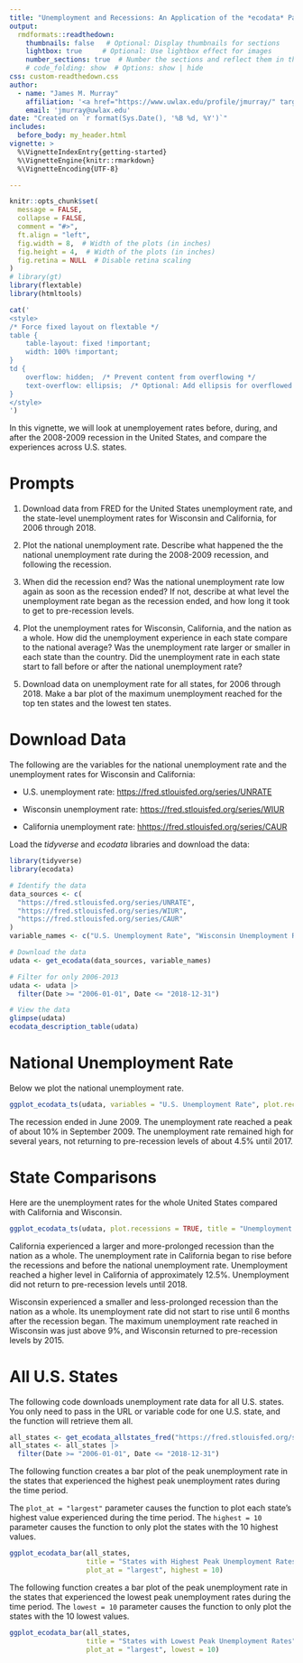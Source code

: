 ```yaml
---
title: "Unemployment and Recessions: An Application of the *ecodata* Package"
output: 
  rmdformats::readthedown:
    thumbnails: false   # Optional: Display thumbnails for sections
    lightbox: true     # Optional: Use lightbox effect for images
    number_sections: true  # Number the sections and reflect them in the TOC
    # code_folding: show  # Options: show | hide
css: custom-readthedown.css
author: 
  - name: "James M. Murray"
    affiliation: '<a href="https://www.uwlax.edu/profile/jmurray/" target=_"blank" class="affiliation">University of Wisconsin-La Crosse</a>'
    email: 'jmurray@uwlax.edu'
date: "Created on `r format(Sys.Date(), '%B %d, %Y')`"
includes:
  before_body: my_header.html
vignette: >
  %\VignetteIndexEntry{getting-started}
  %\VignetteEngine{knitr::rmarkdown}
  %\VignetteEncoding{UTF-8}

---
```


```r
knitr::opts_chunk$set(
  message = FALSE,
  collapse = FALSE,
  comment = "#>",
  ft.align = "left",
  fig.width = 8,  # Width of the plots (in inches)
  fig.height = 4,  # Width of the plots (in inches)
  fig.retina = NULL  # Disable retina scaling
)
# library(gt)
library(flextable)
library(htmltools)

cat('
<style>
/* Force fixed layout on flextable */
table {
    table-layout: fixed !important;
    width: 100% !important;
}
td {
    overflow: hidden;  /* Prevent content from overflowing */
    text-overflow: ellipsis;  /* Optional: Add ellipsis for overflowed text */
}
</style>
')
```

In this vignette, we will look at unemployement rates before, during, and after the 2008-2009 recession in the United States, and compare the experiences across U.S. states.

# Prompts

  1. Download data from FRED for the United States unemployment rate, and the state-level unemployment rates for Wisconsin and California, for 2006 through 2018. 
  
  2. Plot the national unemployment rate. Describe what happened the the national unemployment rate during the 2008-2009 recession, and following the recession.

  3. When did the recession end? Was the national unemployment rate low again as soon as the recession ended? If not, describe at what level the unemployment rate began as the recession ended, and how long it took to get to pre-recession levels.

  4. Plot the unemployment rates for Wisconsin, California, and the nation as a whole. How did the unemployment experience in each state compare to the national average? Was the unemployment rate larger or smaller in each state than the country. Did the unemployment rate in each state start to fall before or after the national unemployment rate?

  5. Download data on unemployment rate for all states, for 2006 through 2018. Make a bar plot of the maximum unemployment reached for the top ten states and the lowest ten states.

# Download Data

The following are the variables for the national unemployment rate and the unemployment rates for Wisconsin and California:

  - U.S. unemployment rate: <a href="https://fred.stlouisfed.org/series/UNRATE" target="_blank">https://fred.stlouisfed.org/series/UNRATE</a>
  
  - Wisconsin unemployment rate: <a href="https://fred.stlouisfed.org/series/WIUR" target="_blank">https://fred.stlouisfed.org/series/WIUR</a>
  
  - California unemployment rate: <a href="https://fred.stlouisfed.org/series/CAUR" target="_blank">hhttps://fred.stlouisfed.org/series/CAUR</a>
  
Load the *tidyverse* and *ecodata* libraries and download the data:

```r
library(tidyverse)
library(ecodata)

# Identify the data
data_sources <- c(
  "https://fred.stlouisfed.org/series/UNRATE",
  "https://fred.stlouisfed.org/series/WIUR",
  "https://fred.stlouisfed.org/series/CAUR"
)
variable_names <- c("U.S. Unemployment Rate", "Wisconsin Unemployment Rate", "California Unemployment Rate")

# Download the data
udata <- get_ecodata(data_sources, variable_names)

# Filter for only 2006-2013
udata <- udata |>
  filter(Date >= "2006-01-01", Date <= "2018-12-31")

# View the data
glimpse(udata)
ecodata_description_table(udata)
```

# National Unemployment Rate

Below we plot the national unemployment rate.

```r
ggplot_ecodata_ts(udata, variables = "U.S. Unemployment Rate", plot.recessions = TRUE)
```

The recession ended in June 2009. The unemployment rate reached a peak of about 10\% in September 2009. The unemployment rate remained high for several years, not returning to pre-recession levels of about 4.5% until 2017.

# State Comparisons

Here are the unemployment rates for the whole United States compared with California and Wisconsin. 

```r
ggplot_ecodata_ts(udata, plot.recessions = TRUE, title = "Unemployment Rate Comparisons")
```

California experienced a larger and more-prolonged recession than the nation as a whole. The unemployment rate in California began to rise before the recessions and before the national unemployment rate. Unemployment reached a higher level in California of approximately 12.5\%. Unemployment did not return to pre-recession levels until 2018.

Wisconsin experienced a smaller and less-prolonged recession than the nation as a whole. Its unemployment rate did not start to rise until 6 months after the recession began. The maximum unemployment rate reached in Wisconsin was just above 9\%, and Wisconsin returned to pre-recession levels by 2015.

# All U.S. States

The following code downloads unemployment rate data for all U.S. states. You only need to pass in the URL or variable code for one U.S. state, and the function will retrieve them all.

```r
all_states <- get_ecodata_allstates_fred("https://fred.stlouisfed.org/series/WIUR") 
all_states <- all_states |>
  filter(Date >= "2006-01-01", Date <= "2018-12-31")
```

The following function creates a bar plot of the peak unemployment rate in the states that experienced the highest peak unemployment rates during the time period.

The `plot_at = "largest"` parameter causes the function to plot each state's highest value experienced during the time period. The `highest = 10` parameter causes the function to only plot the states with the 10 highest values.

```r
ggplot_ecodata_bar(all_states, 
                   title = "States with Highest Peak Unemployment Rates", 
                   plot_at = "largest", highest = 10)
```

The following function creates a bar plot of the peak unemployment rate in the states that experienced the lowest peak unemployment rates during the time period. The `lowest = 10` parameter causes the function to only plot the states with the 10 lowest values.

```r
ggplot_ecodata_bar(all_states, 
                   title = "States with Lowest Peak Unemployment Rates", 
                   plot_at = "largest", lowest = 10)
```
